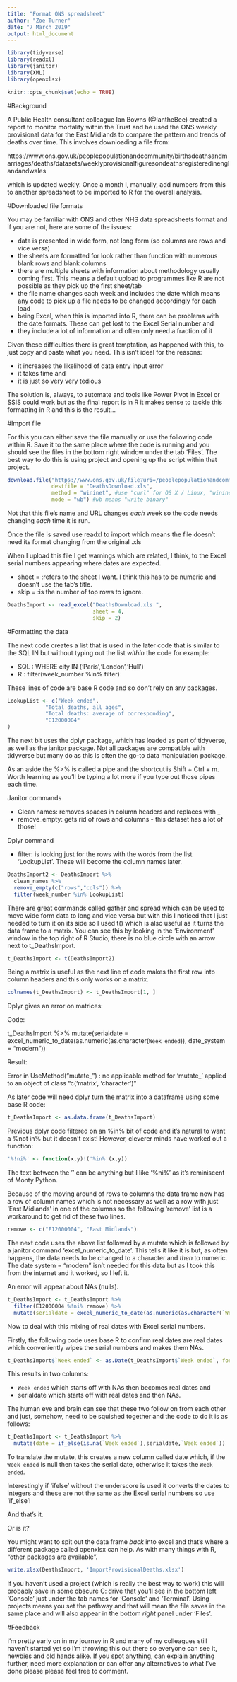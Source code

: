 ```yaml
---
title: "Format ONS spreadsheet"
author: "Zoe Turner"
date: "7 March 2019"
output: html_document
---
```


```r
library(tidyverse)
library(readxl)
library(janitor)
library(XML)
library(openxlsx)

knitr::opts_chunk$set(echo = TRUE)
```

#Background

A Public Health consultant colleague Ian Bowns (@IantheBee) created a report to monitor mortality within the Trust and he used the ONS weekly provisional data for the East Midlands to compare the pattern and trends of deaths over time. This involves downloading a file from: 

https://www.ons.gov.uk/peoplepopulationandcommunity/birthsdeathsandmarriages/deaths/datasets/weeklyprovisionalfiguresondeathsregisteredinenglandandwales


which is updated weekly. Once a month I, manually, add numbers from this to another spreadsheet to be imported to R for the overall analysis.

#Downloaded file formats

You may be familiar with ONS and other NHS data spreadsheets format and if you are not, here are some of the issues:

* data is presented in wide form, not long form (so columns are rows and vice versa)
* the sheets are formatted for look rather than function with numerous blank rows and blank columns
* there are multiple sheets with information about methodology usually coming first. This means a default upload to programmes like R are not possible as they pick up the first sheet/tab
* the file name changes each week and includes the date which means any code to pick up a file needs to be changed accordingly for each load
* being Excel, when this is imported into R, there can be problems with the date formats. These can get lost to the Excel Serial number and
* they include a lot of information and often only need a fraction of it


Given these difficulties there is great temptation, as happened with this, to just copy and paste what you need. This isn't ideal for the reasons:

* it increases the likelihood of data entry input error
* it takes time and 
* it is just so very very tedious

The solution is, always, to automate and tools like Power Pivot in Excel or SSIS could work but as the final report is in R it makes sense to tackle this formatting in R and this is the result...

#Import file

For this you can either save the file manually or use the following code within R. Save it to the same place where the code is running and you should see the files in the bottom right window under the tab 'Files'. The best way to do this is using project and opening up the script within that project.

```r

download.file("https://www.ons.gov.uk/file?uri=/peoplepopulationandcommunity/birthsdeathsandmarriages/deaths/datasets/weeklyprovisionalfiguresondeathsregisteredinenglandandwales/2019/publishedweek082019.xls",
              destfile = "DeathsDownload.xls",
              method = "wininet", #use "curl" for OS X / Linux, "wininet" for Windows
              mode = "wb") #wb means "write binary"

```

Not that this file's name and URL changes *each* week so the code needs changing *each* time it is run.

Once the file is saved use readxl to import which means the file doesn't need its format changing from the original .xls 

When I upload this file I get warnings which are related, I think, to the Excel serial numbers appearing where dates are expected.

* sheet = :refers to the sheet I want. I think this has to be numeric and doesn't use the tab's title.
* skip = :is the number of top rows to ignore. 

```r

DeathsImport <- read_excel("DeathsDownload.xls ", 
                           sheet = 4,
                           skip = 2)

```

#Formatting the data

The next code creates a list that is used in the later code that is similar to the SQL IN but without typing out the list *within* the code for example:

* SQL : WHERE city IN ('Paris','London','Hull') 
* R   : filter(week_number %in% filter) 

These lines of code are base R code and so don't rely on any packages.

```r

LookupList <- c("Week ended",
            "Total deaths, all ages",
            "Total deaths: average of corresponding",
            "E12000004"
)

```

The next bit uses the dplyr package, which has loaded as part of tidyverse, as well as the janitor package. Not all packages are compatible with tidyverse but many do as this is often the go-to data manipulation package. 

As an aside the %>% is called a pipe and the shortcut is Shift + Ctrl + m. Worth learning as you'll be typing a lot more if you type out those pipes each time.

Janitor commands

* Clean names: removes spaces in column headers and replaces with _
* remove_empty: gets rid of rows and columns - this dataset has a lot of those!

Dplyr command

* filter: is looking just for the rows with the words from the list 'LookupList'. These will become the column names later.


```r

DeathsImport2 <- DeathsImport %>% 
  clean_names %>% 
  remove_empty(c("rows","cols")) %>% 
  filter(week_number %in% LookupList) 

```

There are great commands called gather and spread which can be used to move wide form data to long and vice versa but with this I noticed that I just needed to turn it on its side so I used t() which is also useful as it turns the data frame to a matrix. You can see this by looking in the 'Environment' window in the top right of R Studio; there is no blue circle with an arrow next to t_DeathsImport. 

```r

t_DeathsImport <- t(DeathsImport2)

```

Being a matrix is useful as the next line of code makes the first row into column headers and this only works on a matrix.

```r

colnames(t_DeathsImport) <- t_DeathsImport[1, ]

```

Dplyr gives an error on matrices:



Code:

t_DeathsImport %>% 
  mutate(serialdate = excel_numeric_to_date(as.numeric(as.character(`Week ended`)), date_system = "modern"))



Result:

Error in UseMethod("mutate_") : no applicable method for 'mutate_' applied to an object of class "c('matrix', 'character')"




As later code will need dplyr turn the matrix into a dataframe using some base R code:


```r

t_DeathsImport <- as.data.frame(t_DeathsImport)

```

Previous dplyr code filtered on an %in% bit of code and it's natural to want a %not in% but it doesn't exist! However, cleverer minds have worked out a function:

```r

'%!ni%' <- function(x,y)!('%in%'(x,y))

```

The text between the '' can be anything but I like '%ni%' as it's reminiscent of Monty Python.

Because of the moving around of rows to columns the data frame now has a row of column names which is not necessary as well as a row with just 'East Midlands' in one of the columns so the following 'remove' list is a workaround to get rid of these two lines.

```r

remove <- c("E12000004", "East Midlands")

```

The next code uses the above list followed by a mutate which is followed by a janitor command 'excel_numeric_to_date'. This tells it like it is but, as often happens, the data needs to be changed to a character and *then* to numeric. The date system = "modern" isn't needed for this data but as I took this from the internet and it worked, so I left it.

An error will appear about NAs (nulls).

```r

t_DeathsImport <- t_DeathsImport %>% 
  filter(E12000004 %!ni% remove) %>% 
  mutate(serialdate = excel_numeric_to_date(as.numeric(as.character(`Week ended`)), date_system = "modern"))

```

Now to deal with this mixing of real dates with Excel serial numbers.

Firstly, the following code uses base R to confirm real dates are real dates which conveniently wipes the serial numbers and makes them NAs. 


```r

t_DeathsImport$`Week ended` <- as.Date(t_DeathsImport$`Week ended`, format = '%Y-%m-%d')

```

This results in two columns: 

* `Week ended` which starts off with NAs then becomes real dates and 
* serialdate which starts off with real dates and then NAs. 

The human eye and brain can see that these two follow on from each other and just, somehow, need to be squished together and the code to do it is as follows:

```r

t_DeathsImport <- t_DeathsImport %>% 
  mutate(date = if_else(is.na(`Week ended`),serialdate,`Week ended`))

```

To translate the mutate, this creates a new column called date which, if the `Week ended` is null then takes the serial date, otherwise it takes the `Week ended`.

Interestingly if 'ifelse' without the underscore is used it converts the dates to integers and these are not the same as the Excel serial numbers so use 'if_else'!

And that's it. 

Or is it?

You might want to spit out the data frame *back* into excel and that's where a different package called openxlsx can help. As with many things with R, "other packages are available".

```r

write.xlsx(DeathsImport, 'ImportProvisionalDeaths.xlsx')

```

If you haven't used a project (which is really the best way to work) this will probably save in some obscure C: drive that you'll see in the bottom left 'Console' just under the tab names for 'Console' and 'Terminal'. Using projects means you set the pathway and that will mean the file saves in the same place and will also appear in the bottom *right* panel under 'Files'.

#Feedback

I'm pretty early on in my journey in R and many of my colleagues still haven't started yet so I'm throwing this out there so everyone can see it, newbies and old hands alike. If you spot anything, can explain anything further, need more explanation or can offer any alternatives to what I've done please please feel free to comment. 
